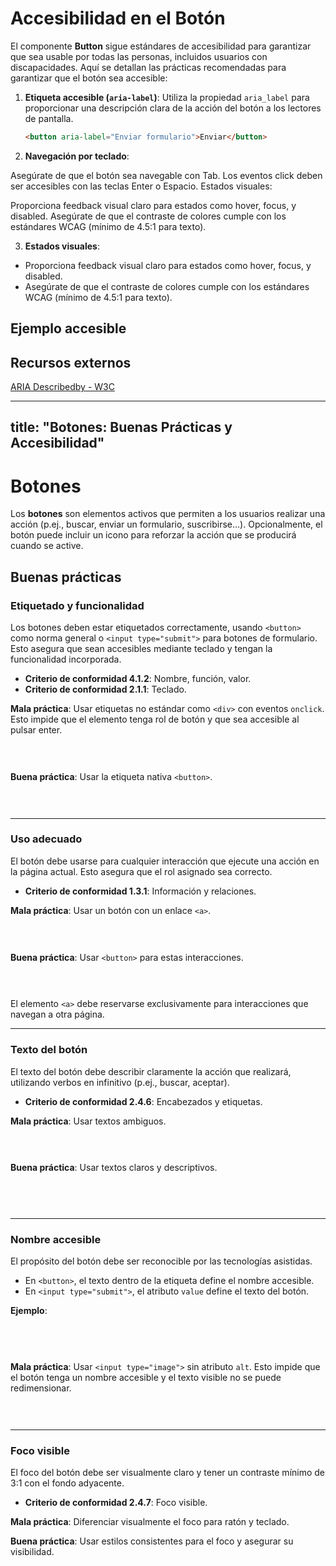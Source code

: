 
<Meta title="Components/Button/Pautas accesibilidad" component={FomentoButtonComponent} />

# Accesibilidad en el Botón

El componente **Button** sigue estándares de accesibilidad para garantizar que sea usable por todas las personas, incluidos usuarios con discapacidades. Aquí se detallan las prácticas recomendadas para garantizar que el botón sea accesible:



1. **Etiqueta accesible (`aria-label`)**: 
   Utiliza la propiedad `aria_label` para proporcionar una descripción clara de la acción del botón a los lectores de pantalla.

   ```html
   <button aria-label="Enviar formulario">Enviar</button>
   ```

2. **Navegación por teclado**:

Asegúrate de que el botón sea navegable con Tab.
Los eventos click deben ser accesibles con las teclas Enter o Espacio.
Estados visuales:

Proporciona feedback visual claro para estados como hover, focus, y disabled.
Asegúrate de que el contraste de colores cumple con los estándares WCAG (mínimo de 4.5:1 para texto).
 
 <fomento-button 
  label="Enviar" 
  aria_label="Enviar formulario de contacto" 
  theme="primary">
</fomento-button>

3. **Estados visuales**:
- Proporciona feedback visual claro para estados como hover, focus, y disabled.
- Asegúrate de que el contraste de colores cumple con los estándares WCAG (mínimo de 4.5:1 para texto).

## Ejemplo accesible

<Canvas of={ButtonStories.Default} />

## Recursos externos
[ARIA Describedby - W3C](https://www.w3.org/TR/wai-aria/#aria-describedby)

---
title: "Botones: Buenas Prácticas y Accesibilidad"
---

# Botones

Los **botones** son elementos activos que permiten a los usuarios realizar una acción (p.ej., buscar, enviar un formulario, suscribirse...). Opcionalmente, el botón puede incluir un icono para reforzar la acción que se producirá cuando se active.

## Buenas prácticas

### Etiquetado y funcionalidad

Los botones deben estar etiquetados correctamente, usando `<button>` como norma general o `<input type="submit">` para botones de formulario. Esto asegura que sean accesibles mediante teclado y tengan la funcionalidad incorporada. 

- **Criterio de conformidad 4.1.2**: Nombre, función, valor.
- **Criterio de conformidad 2.1.1**: Teclado.

**Mala práctica**: Usar etiquetas no estándar como `<div>` con eventos `onclick`. Esto impide que el elemento tenga rol de botón y que sea accesible al pulsar enter.

```html
<!-- Mala práctica -->
<div onclick="enviarFormulario()">Enviar</div>
```

**Buena práctica**: Usar la etiqueta nativa `<button>`.

```html
<!-- Buena práctica -->
<button type="submit">Enviar</button>
```

---

### Uso adecuado

El botón debe usarse para cualquier interacción que ejecute una acción en la página actual. Esto asegura que el rol asignado sea correcto.

- **Criterio de conformidad 1.3.1**: Información y relaciones.

**Mala práctica**: Usar un botón con un enlace `<a>`.

```html
<!-- Mala práctica -->
<a onclick="abrirMenu()">Abrir menú</a>
```

**Buena práctica**: Usar `<button>` para estas interacciones.

```html
<!-- Buena práctica -->
<button onclick="abrirMenu()">Abrir menú</button>
```

El elemento `<a>` debe reservarse exclusivamente para interacciones que navegan a otra página.

---

### Texto del botón

El texto del botón debe describir claramente la acción que realizará, utilizando verbos en infinitivo (p.ej., buscar, aceptar).

- **Criterio de conformidad 2.4.6**: Encabezados y etiquetas.

**Mala práctica**: Usar textos ambiguos.

```html
<!-- Mala práctica -->
<button>Ir</button>
```

**Buena práctica**: Usar textos claros y descriptivos.

```html
<!-- Buena práctica -->
<button>Buscar</button>
<button>Iniciar sesión</button>
```

---

### Nombre accesible

El propósito del botón debe ser reconocible por las tecnologías asistidas. 

- En `<button>`, el texto dentro de la etiqueta define el nombre accesible.
- En `<input type="submit">`, el atributo `value` define el texto del botón.

**Ejemplo**:

```html
<!-- Buena práctica -->
<button type="submit">Enviar</button>
<input type="submit" value="Mandar">
```

**Mala práctica**: Usar `<input type="image">` sin atributo `alt`. Esto impide que el botón tenga un nombre accesible y el texto visible no se puede redimensionar.

```html
<!-- Mala práctica -->
<input type="image" src="enviar.png">
```

---

### Foco visible

El foco del botón debe ser visualmente claro y tener un contraste mínimo de 3:1 con el fondo adyacente.

- **Criterio de conformidad 2.4.7**: Foco visible.

**Mala práctica**: Diferenciar visualmente el foco para ratón y teclado.

**Buena práctica**: Usar estilos consistentes para el foco y asegurar su visibilidad.

```css
/* Ejemplo de estilo de foco */
button:focus {
  outline: 2px solid #005fcc;
  outline-offset: 2px;
}
```
